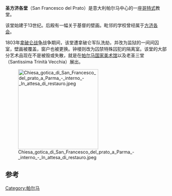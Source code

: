 {{Infobox religious building
| building_name   =圣方济各堂
| image       = San Francesco del Prato di Parma.jpg
| image_size      = 200px
| location              =意大利帕尔马
| religious_affiliation =[[罗马天主教|罗马天主教]]
| architecture_type     = 教堂
| architecture_style    = 哥特式
}}
'''圣方济各堂'''（San Francesco del Prato）是意大利帕尔马中心的一座[[哥特式|哥特式]]教堂。 

该堂始建于13世纪。后殿有一幅关于基督的壁画。毗邻的学校曾经属于[[方济各会|方济各会]]。

1803年[[拿破仑战争|拿破仑战争]]战争期间，该堂遭拿破仑军队洗劫，并改为监狱的一间间囚室，壁画被覆盖，窗户也被更换。钟楼则改为囚禁特殊囚犯的隔离室。该堂的大部分艺术品现在不是被毁或失散，就是在[[帕尔马国家美术馆|帕尔马国家美术馆]]以及老圣三堂（Santissima Trinità Vecchia）展出。

[[Image:Chiesa_gotica_di_San_Francesco_del_prato_a_Parma_-_interno_-_In_attesa_di_restauro.jpeg|250px]]

==参考==
{{reflist}}
[[Category:帕尔马|Category:帕尔马]]